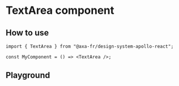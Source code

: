 
<Meta of={TextAreaStories} name="TextArea" />

# TextArea component

## How to use

```tsx
import { TextArea } from "@axa-fr/design-system-apollo-react";

const MyComponent = () => <TextArea />;
```

## Playground

<Canvas of={TextAreaStories.TextAreaStory} sourceState="shown" />
<Controls of={TextAreaStories.TextAreaStory} />
